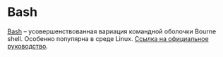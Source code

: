 # Bash

[Bash](https://ru.wikipedia.org/wiki/Bash) – усовершенствованная вариация командной оболочки Bourne shell. Особенно попупярна в среде Linux. [Ссылка на официальное руководство](https://www.webcitation.org/618xRKJBw).